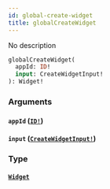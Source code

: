 ```yaml
---
id: global-create-widget
title: globalCreateWidget
---
```


No description

```graphql
globalCreateWidget(
  appId: ID!
  input: CreateWidgetInput!
): Widget!

```

### Arguments

#### `appId` ([`ID!`](/docs/graphql/scalars/id))

#### `input` ([`CreateWidgetInput!`](/docs/graphql/inputs/create-widget-input))

### Type

#### [`Widget`](/docs/graphql/objects/widget)
